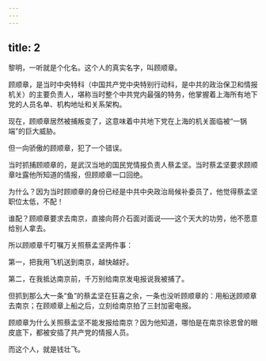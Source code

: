 ```yaml
---
---
---
```

title: 2
---



黎明，一听就是个化名。这个人的真实名字，叫顾顺章。

顾顺章，是当时中央特科（中国共产党中央特别行动科，是中共的政治保卫和情报机关）的主要负责人，堪称当时整个中共党内最强的特务，他掌握着上海所有地下党的人员名单、机构地址和关系架构。

现在，顾顺章居然被捕叛变了，这意味着中共地下党在上海的机关面临被“一锅端”的巨大威胁。

但一向骄傲的顾顺章，犯了一个错误。

当时抓捕顾顺章的，是武汉当地的国民党情报负责人蔡孟坚。当时蔡孟坚要求顾顺章吐露他所知道的情报，但顾顺章一口回绝。

为什么？因为当时顾顺章的身份已经是中共中央政治局候补委员了，他觉得蔡孟坚职位太低，不配！

谁配？顾顺章要求去南京，直接向蒋介石面对面说——这个天大的功劳，他不愿意给别人拿去。

所以顾顺章千叮嘱万关照蔡孟坚两件事：

第一，把我用飞机送到南京，越快越好。

第二，在我抵达南京前，千万别给南京发电报说我被捕了。

但抓到那么大一条“鱼”的蔡孟坚在狂喜之余，一条也没听顾顺章的：用船送顾顺章去南京；在顾顺章上船之后，立刻给南京拍了三封加密电报。

顾顺章为什么关照蔡孟坚不能发报给南京？因为他知道，哪怕是在南京徐恩曾的眼皮底下，都被安插了共产党的情报人员。

而这个人，就是钱壮飞。